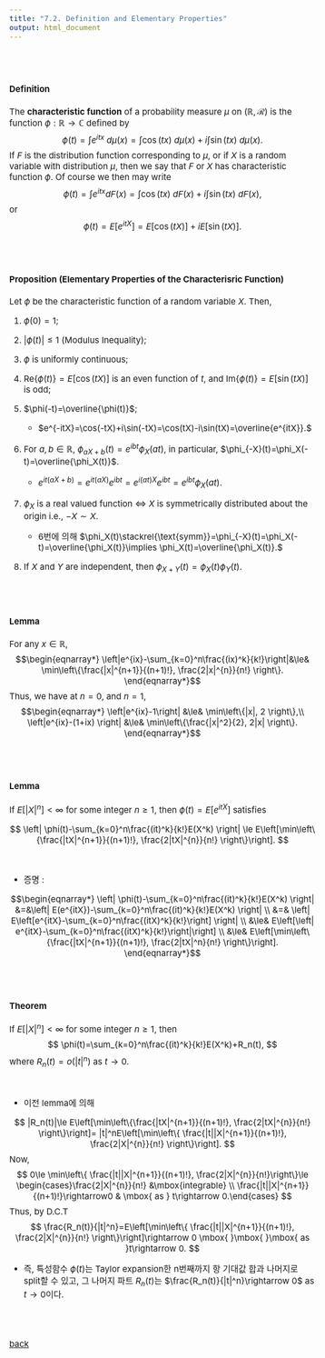 ---
title: "7.2. Definition and Elementary Properties"
output: html_document
---



<style type="text/css">
  body, td {
    font-size: 15px;
  }
pre {
  font-size: 15px
}
</style>

<br>
<br>

#### Definition
The **characteristic function** of a probability measure $\mu$ on $(\mathbb{R},\mathcal{R})$ is the function $\phi:\mathbb{R}\rightarrow \mathbb{C}$ defined by
$$
\phi(t)=\int e^{itx}\mbox{ }d\mu(x)=\int \cos(tx)\mbox{ }d\mu(x)+ i\int \sin(tx)\mbox{ }d\mu(x).
$$
If $F$ is the distribution function corresponding to $\mu$, or if $X$ is a random variable with distribution $\mu$, then we say that $F$ or $X$ has characteristic function $\phi$. Of course we then may write
$$
\phi(t)=\int e^{itx}dF(x)= \int \cos(tx)\mbox{ }dF(x)+ i\int \sin(tx)\mbox{ }dF(x),
$$
or
$$
\phi(t)=E\left[e^{itX}\right]=E\left[\cos(tX)\right]+iE\left[\sin(tX)\right].
$$

<br>
<br>

#### Proposition (Elementary Properties of the Characterisric Function)

Let $\phi$ be the characteristic function of a random variable $X$. Then,

1. $\phi(0)=1$;

2. $|\phi(t)|\le 1$ (Modulus Inequality);

3. $\phi$ is uniformly continuous;

4. $\text{Re}\{\phi(t)\}=E[\cos(tX)]$ is an even function of $t$, and $\text{Im}\{\phi(t)\}=E[\sin(tX)]$ is odd;

5. $\phi(-t)=\overline{\phi(t)}$;

   * $e^{-itX}=\cos(-tX)+i\sin(-tX)=\cos(tX)-i\sin(tX)=\overline{e^{itX}}.$

6. For $a,b\in\mathbb{R}$, $\phi_{aX+b}(t)=e^{ibt}\phi_X(at)$, in particular, $\phi_{-X}(t)=\phi_X(-t)=\overline{\phi_X(t)}$.

   * $e^{it(aX+b)}=e^{it(aX)}e^{ibt}=e^{i(at)X}e^{ibt}=e^{ibt}\phi_X(at)$.


7. $\phi_X$ is a real valued function $\iff$ $X$ is symmetrically distributed about the origin i.e., $-X\sim X$.

   *  6번에 의해 $\phi_X(t)\stackrel{\text{symm}}=\phi_{-X}(t)=\phi_X(-t)=\overline{\phi_X(t)}\implies \phi_X(t)=\overline{\phi_X(t)}.$

8. If $X$ and $Y$ are independent, then $\phi_{X+Y}(t)=\phi_X(t)\phi_Y(t).$

<br>
<br>

#### Lemma
For any $x\in \mathbb{R}$,
$$\begin{eqnarray*}
\left|e^{ix}-\sum_{k=0}^n\frac{(ix)^k}{k!}\right|&\le& \min\left\{\frac{|x|^{n+1}}{(n+1)!}, \frac{2|x|^{n}}{n!}  \right\}.
\end{eqnarray*}$$
Thus, we have at $n=0$, and $n=1$,
$$\begin{eqnarray*}
\left|e^{ix}-1\right| &\le& \min\left\{|x|, 2  \right\},\\
\left|e^{ix}-(1+ix) \right| &\le& \min\left\{\frac{|x|^2}{2}, 2|x|  \right\}.
\end{eqnarray*}$$

<br>
<br>

#### Lemma
If $E[|X|^n]<\infty$ for some integer $n\ge 1$, then $\phi(t)=E[e^{itX}]$ satisfies

$$
\left| \phi(t)-\sum_{k=0}^n\frac{(it)^k}{k!}E(X^k) \right| \le E\left[\min\left\{\frac{|tX|^{n+1}}{(n+1)!}, \frac{2|tX|^{n}}{n!}  \right\}\right].
$$

<br>

   * 증명 :

$$\begin{eqnarray*}
\left| \phi(t)-\sum_{k=0}^n\frac{(it)^k}{k!}E(X^k) \right| &=&\left| E(e^{itX})-\sum_{k=0}^n\frac{(it)^k}{k!}E(X^k) \right|  \\
&=& \left| E\left[e^{itX}-\sum_{k=0}^n\frac{(itX)^k}{k!}\right] \right| \\
&\le& E\left[\left| e^{itX}-\sum_{k=0}^n\frac{(itX)^k}{k!}\right|\right]  \\
&\le& E\left[\min\left\{\frac{|tX|^{n+1}}{(n+1)!}, \frac{2|tX|^n}{n!} \right\}\right].
\end{eqnarray*}$$
   
<br>
<br>

#### Theorem
If $E[|X|^n]<\infty$ for some integer $n\ge 1$, then
$$
\phi(t)=\sum_{k=0}^n\frac{(it)^k}{k!}E(X^k)+R_n(t),
$$
where $R_n(t)=o(|t|^n)$ as $t\rightarrow 0$.

<br>

   * 이전 lemma에 의해

   $$
   |R_n(t)|\le E\left[\min\left\{\frac{|tX|^{n+1}}{(n+1)!}, \frac{2|tX|^{n}}{n!}  \right\}\right]= |t|^nE\left[\min\left\{  \frac{|t||X|^{n+1}}{(n+1)!}, \frac{2|X|^{n}}{n!} \right\}\right].
   $$
  Now,
  $$
  0\le \min\left\{  \frac{|t||X|^{n+1}}{(n+1)!}, \frac{2|X|^{n}}{n!}\right\}\le \begin{cases}\frac{2|X|^{n}}{n!} &\mbox{integrable} \\  \frac{|t||X|^{n+1}}{(n+1)!}\rightarrow0 & \mbox{ as } t\rightarrow 0.\end{cases}
  $$
  Thus, by D.C.T
  $$
  \frac{R_n(t)}{|t|^n}=E\left[\min\left\{  \frac{|t||X|^{n+1}}{(n+1)!}, \frac{2|X|^{n}}{n!} \right\}\right]\rightarrow 0 \mbox{ }\mbox{ }\mbox{ as }t\rightarrow 0.
  $$
  
  * 즉, 특성함수 $\phi(t)$는 Taylor expansion한 n번째까지 항 기대값 합과 나머지로 split할 수 있고, 그 나머지 파트 $R_n(t)$는 $\frac{R_n(t)}{|t|^n}\rightarrow 0$ as $t\rightarrow 0$이다.  

     
<br>
<br>

[back](../probability1.html)   